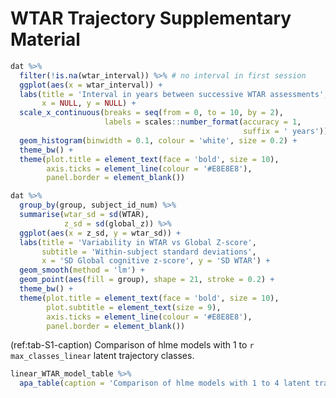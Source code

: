# WTAR Trajectory Supplementary Material 

```r
dat %>%  
  filter(!is.na(wtar_interval)) %>% # no interval in first session
  ggplot(aes(x = wtar_interval)) +
  labs(title = 'Interval in years between successive WTAR assessments',
       x = NULL, y = NULL) +
  scale_x_continuous(breaks = seq(from = 0, to = 10, by = 2),
                     labels = scales::number_format(accuracy = 1, 
                                                    suffix = ' years')) +
  geom_histogram(binwidth = 0.1, colour = 'white', size = 0.2) + 
  theme_bw() +
  theme(plot.title = element_text(face = 'bold', size = 10),
        axis.ticks = element_line(colour = '#E8E8E8'),
        panel.border = element_blank())

```

```r
dat %>%  
  group_by(group, subject_id_num) %>% 
  summarise(wtar_sd = sd(WTAR),
            z_sd = sd(global_z)) %>% 
  ggplot(aes(x = z_sd, y = wtar_sd)) +
  labs(title = 'Variability in WTAR vs Global Z-score',
       subtitle = 'Within-subject standard deviations',
       x = 'SD Global cognitive z-score', y = 'SD WTAR') +
  geom_smooth(method = 'lm') +
  geom_point(aes(fill = group), shape = 21, stroke = 0.2) + 
  theme_bw() +
  theme(plot.title = element_text(face = 'bold', size = 10),
        plot.subtitle = element_text(size = 9),
        axis.ticks = element_line(colour = '#E8E8E8'),
        panel.border = element_blank())

```

(ref:tab-S1-caption) Comparison of hlme models with 1 to `r max_classes_linear` latent trajectory classes.

```r

linear_WTAR_model_table %>% 
  apa_table(caption = 'Comparison of hlme models with 1 to 4 latent trajectory classes.')

```
